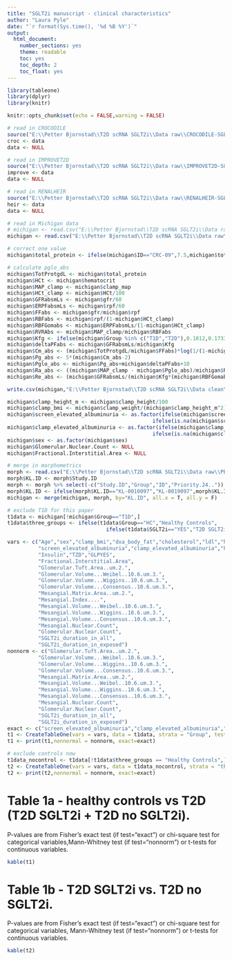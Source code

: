```yaml
---
title: "SGLT2i manuscript - clinical characteristics"
author: "Laura Pyle"
date: "`r format(Sys.time(), '%d %B %Y')`"
output:
  html_document:
    number_sections: yes
    theme: readable
    toc: yes
    toc_depth: 2
    toc_float: yes
---
```


```r
library(tableone)
library(dplyr)
library(knitr)

knitr::opts_chunk$set(echo = FALSE,warning = FALSE)

# read in CROCODILE
source("E:\\Petter Bjornstad\\T2D scRNA SGLT2i\\Data raw\\CROCODILE-SGLT2iDescriptiveSta_R_2021-12-02_1719.r")
croc <- data
data <- NULL

# read in IMPROVET2D
source("E:\\Petter Bjornstad\\T2D scRNA SGLT2i\\Data raw\\IMPROVET2D-SGLT2iManuscriptDesc_R_2021-12-02_1719.r")
improve <- data
data <- NULL

# read in RENALHEIR
source("E:\\Petter Bjornstad\\T2D scRNA SGLT2i\\Data raw\\RENALHEIR-SGLT2iManuscriptDesc_R_2021-12-02_1718.r")
heir <- data
data <- NULL

# read in Michigan data
# michigan <- read.csv("E:\\Petter Bjornstad\\T2D scRNA SGLT2i\\Data raw\\data_set_without_hpi.csv",na.strings = c("NA",""," "))
michigan <- read.csv("E:\\Petter Bjornstad\\T2D scRNA SGLT2i\\Data raw\\clinical_from_RDS.csv",na.strings = c("NA",""," "))

# correct one value
michigan$total_protein <- ifelse(michigan$ID=="CRC-09",7.5,michigan$total_protein)

# calculate pglo_abs
michigan$TotProtgdL <- michigan$total_protein
michigan$HCt <- michigan$hematocrit
michigan$MAP_clamp <- michigan$clamp_map
michigan$HCt_clamp <- michigan$HCt/100
michigan$GFRabsmLs <- michigan$gfr/60
michigan$ERPFabsmLs <- michigan$rpf/60
michigan$FFabs <- michigan$gfr/michigan$rpf
michigan$RBFabs <- michigan$rpf/(1-michigan$HCt_clamp)
michigan$RBFGomabs <- michigan$ERPFabsmLs/(1-michigan$HCt_clamp)
michigan$RVRAbs <- michigan$MAP_clamp/michigan$RBFabs
michigan$Kfg <- ifelse(michigan$Group %in% c("T1D","T2D"),0.1012,0.1733)
michigan$deltaPFabs <- michigan$GFRabsmLs/michigan$Kfg
michigan$Cm_abs <- (michigan$TotProtgdL/michigan$FFabs)*log(1/(1-michigan$FFabs))
michigan$Pg_abs <- 5*(michigan$Cm_abs-2)
michigan$Pglo_abs <- michigan$Pg_abs+michigan$deltaPFabs+10
michigan$Ra_abs <- ((michigan$MAP_clamp - michigan$Pglo_abs)/michigan$RBFGomabs)*1328
michigan$Re_abs <- (michigan$GFRabsmLs/(michigan$Kfg*(michigan$RBFGomabs-michigan$GFRabsmLs)))*1328

write.csv(michigan,"E:\\Petter Bjornstad\\T2D scRNA SGLT2i\\Data clean\\data_set_without_hpi_with_pgloabs.csv",na = "",row.names = F)

michigan$clamp_height_m <- michigan$clamp_height/100
michigan$clamp_bmi <- michigan$clamp_weight/(michigan$clamp_height_m^2)
michigan$screen_elevated_albuminuria <- as.factor(ifelse(michigan$screen_urine_mab>=30,1,
                                               ifelse(is.na(michigan$screen_urine_mab),NA,0)))
michigan$clamp_elevated_albuminuria <- as.factor(ifelse(michigan$clamp_urine_mab_baseline>=30,1,
                                               ifelse(is.na(michigan$clamp_urine_mab_baseline),NA,0)))
michigan$sex <- as.factor(michigan$sex)
michigan$Glomerular.Nuclear.Count <- NULL
michigan$Fractional.Interstitial.Area <- NULL

# merge in morphometrics
morph <- read.csv("E:\\Petter Bjornstad\\T2D scRNA SGLT2i\\Data raw\\PB Morpho 2-2022.csv")
morph$KL.ID <- morph$Study.ID
morph <- morph %>% select(-c("Study.ID","Group","ID","Priority.24.."))
morph$KL.ID <- ifelse(morph$KL.ID=="KL-0010097","KL-0019097",morph$KL.ID)
michigan <- merge(michigan, morph, by="KL.ID", all.x = T, all.y = F)

# exclude T1D for this paper
t1data <- michigan[!michigan$Group=="T1D",]
t1data$three_groups <- ifelse(t1data$Group=="HC","Healthy Controls",
                                ifelse(t1data$SGLT2i=="YES","T2D SGLT2i","T2D No SGLT2i"))

vars <- c("Age","sex","clamp_bmi","dxa_body_fat","cholesterol","ldl","hdl","triglycerides","clamp_sbp","clamp_dbp","clamp_map","clamp_acr_baseline",
          "screen_elevated_albuminuria","clamp_elevated_albuminuria","hba1c","gfr","gfr_bsa","serum_creatinine","GIR","labs_bun","Metformin",
          "Insulin","TZD","GLPYES",
          "Fractional.Interstitial.Area",
          "Glomerular.Tuft.Area..um.2.",
          "Glomerular.Volume...Weibel..10.6.um.3.",
          "Glomerular.Volume...Wiggins..10.6.um.3.",
          "Glomerular.Volume...Consensus..10.6.um.3.",
          "Mesangial.Matrix.Area..um.2.",
          "Mesangial.Index....",
          "Mesangial.Volume...Weibel..10.6.um.3.",
          "Mesangial.Volume...Wiggins..10.6.um.3.",
          "Mesangial.Volume...Consensus..10.6.um.3.",
          "Mesangial.Nuclear.Count",
          "Glomerular.Nuclear.Count",
          "SGLT2i_duration_in_all",
          "SGLT2i_duration_in_exposed")
nonnorm <- c("Glomerular.Tuft.Area..um.2.",
          "Glomerular.Volume...Weibel..10.6.um.3.",
          "Glomerular.Volume...Wiggins..10.6.um.3.",
          "Glomerular.Volume...Consensus..10.6.um.3.",
          "Mesangial.Matrix.Area..um.2.",
          "Mesangial.Volume...Weibel..10.6.um.3.",
          "Mesangial.Volume...Wiggins..10.6.um.3.",
          "Mesangial.Volume...Consensus..10.6.um.3.",
          "Mesangial.Nuclear.Count",
          "Glomerular.Nuclear.Count",
          "SGLT2i_duration_in_all",
          "SGLT2i_duration_in_exposed")
exact <- c("screen_elevated_albuminuria","clamp_elevated_albuminuria","Metformin","Insulin","TZD","GLPYES")
t1 <- CreateTableOne(vars = vars, data = t1data, strata = "Group", test = TRUE)
t1 <- print(t1,nonnormal = nonnorm, exact=exact)

# exclude controls now
t1data_nocontrol <- t1data[!t1data$three_groups == "Healthy Controls",]
t2 <- CreateTableOne(vars = vars, data = t1data_nocontrol, strata = "three_groups", test = TRUE)
t2 <- print(t2,nonnormal = nonnorm, exact=exact)

```

# Table 1a - healthy controls vs T2D (T2D SGLT2i + T2D no SGLT2i).  

P-values are from Fisher's exact test (if test="exact") or chi-square test for categorical variables,Mann-Whitney test (if test="nonnorm") or t-tests for continuous variables.

```r

kable(t1)
```

# Table 1b - T2D SGLT2i vs. T2D no SGLT2i.  

P-values are from Fisher's exact test (if test="exact") or chi-square test for categorical variables, Mann-Whitney test (if test="nonnorm") or t-tests for continuous variables.

```r

kable(t2)
```

